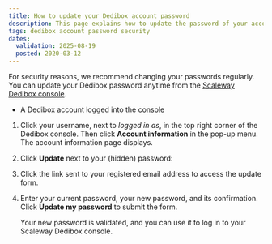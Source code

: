 ```yaml
---
title: How to update your Dedibox account password
description: This page explains how to update the password of your account.
tags: dedibox account password security
dates:
  validation: 2025-08-19
  posted: 2020-03-12
---
```




For security reasons, we recommend changing your passwords regularly. You can update your Dedibox password anytime from the [Scaleway Dedibox console](https://console.online.net/).

<Requirements />

- A Dedibox account logged into the [console](https://console.online.net)

1. Click your username, next to _logged in as_, in the top right corner of the Dedibox console. Then click **Account information** in the pop-up menu. The account information page displays.
2. Click **Update** next to your (hidden) password:
    <Lightbox image={image} alt="" />
3. Click the link sent to your registered email address to access the update form.
4. Enter your current password, your new password, and its confirmation. Click **Update my password** to submit the form.

    Your new password is validated, and you can use it to log in to your Scaleway Dedibox console.
